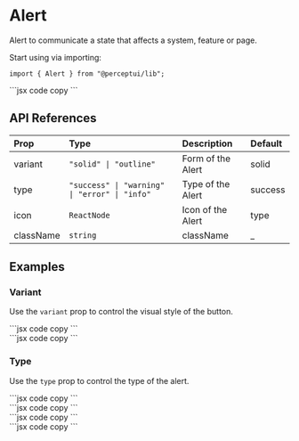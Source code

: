 
<h1 className="text-4xl font-bold mt-5">Alert</h1>
<p className="text-xl">
  Alert to communicate a state that affects a system, feature or page.
</p>
<IssueHeader source="alert" />

Start using via importing:

```tsx code copy
import { Alert } from "@perceptui/lib";
```

<div className="flex flex-col my-6 w-full">
  <div className="flex gap-2 p-4 bg-blue-950/10 mb-2 rounded-lg w-full">
    <Alert message="This is alert." />
  </div>
  <div className="block w-full py-0">
    ```jsx code copy
    <Alert message="This is alert." />
    ```
  </div>
</div>

## API References

| Prop      | Type                                          | Description       | Default |
| :-------- | :-------------------------------------------- | :---------------- | :------ |
| variant   | `"solid" \| "outline"`                        | Form of the Alert | solid   |
| type      | `"success" \| "warning" \| "error" \| "info"` | Type of the Alert | success |
| icon      | `ReactNode`                                   | Icon of the Alert | type    |
| className | `string`                                      | className         | \_      |

## Examples

### Variant

Use the `variant` prop to control the visual style of the button.

<div className="flex flex-col my-6 px-2 w-full">
  <div className="flex flex-col gap-2 p-4 bg-blue-950/15 mb-2 rounded-lg w-full">
    <Alert variant={"solid"} message="This is alert with solid variant." />
    <Alert variant={"outline"} message="This is alert with outline variant." />
  </div>
  <div className="block text-wrap w-full py-1">
    ```jsx code copy
    <Alert variant="solid" message="This is alert with solid variant." />
    ```
  </div>
  <div className="block text-wrap w-full py-1">
    ```jsx code copy
    <Alert variant="outline" message="This is alert with outline variant." />
    ```
  </div>
</div>

### Type

Use the `type` prop to control the type of the alert.

<div className="flex flex-col my-6 px-2 w-full">
  <div className="flex flex-col w-full gap-2 p-4 bg-blue-950/15 mb-2 rounded-lg">
    <Alert type={"success"} message="This is alert with success type." />
    <Alert type={"warning"} message="This is alert with warning type." />
    <Alert type={"info"} message="This is alert with info type." />
    <Alert type={"error"} message="This is alert with error type." />
  </div>
  <div className="block text-wrap w-full py-1">
    ```jsx code copy
    <Alert type="success" message="This is alert with success type." />
    ```
  </div>
  <div className="block text-wrap w-full py-1">
    ```jsx code copy
    <Alert type="warning" message="This is alert with warning type." />
    ```
  </div>
  <div className="block text-wrap w-full py-1">
    ```jsx code copy
    <Alert type="info" message="This is alert with info type." />
    ```
  </div>
  <div className="block text-wrap w-full py-1">
    ```jsx code copy
    <Alert type="error" message="This is alert with error type." />
    ```
  </div>
</div>
